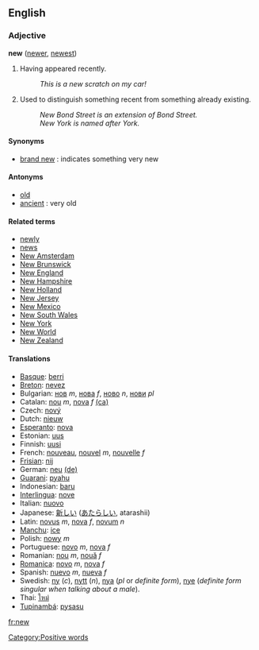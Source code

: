 ==English==

===Adjective===
'''new''' ([[newer]], [[newest]])

#Having appeared recently.
#: ''This is a new scratch on my car!''
#Used to distinguish something recent from something already existing.
#: ''New Bond Street is an extension of Bond Street.''
#: ''New York is named after York.''

====Synonyms====
*[[brand new]] : indicates something very new

====Antonyms====
*[[old]]
*[[ancient]] : very old

====Related terms====
*[[newly]]
*[[news]]<!-- is this related really? --><!-- most definitely -->
*[[New Amsterdam]]
*[[New Brunswick]]
*[[New England]]
*[[New Hampshire]]
*[[New Holland]]
*[[New Jersey]]
*[[New Mexico]]
*[[New South Wales]]
*[[New York]]
*[[New World]]
*[[New Zealand]]

====Translations====
*[[Basque]]: [[berri]]
*[[Breton]]: [[nevez]]
*Bulgarian: [[нов]] ''m'', [[нова]] ''f'', [[ново]] ''n'', [[нови]] ''pl''
*Catalan: [[nou]] ''m'', [[nova]] ''f'' [[:ca:nou|(ca)]]
*Czech: [[nový]]
*Dutch: [[nieuw]]
*[[Esperanto]]: [[nova]]
*Estonian: [[uus]]
*Finnish: [[uusi]]
*French: [[nouveau]], [[nouvel]] ''m'', [[nouvelle]] ''f''
*[[Frisian]]: [[nij]]
*German: [[neu]] [[:de:neu|(de)]]
*[[Guarani]]: [[pyahu]]
*Indonesian: [[baru]]
*[[Interlingua]]: [[nove]]
*Italian: [[nuovo]]
*Japanese: [[新しい]] ([[あたらしい]], atarashii)
*Latin: [[novus]] ''m'', [[nova]] ''f'', [[novum]] ''n''
*[[Manchu]]: [[ice]]
*Polish: [[nowy]] ''m''
*Portuguese: [[novo]] ''m'', [[nova]] ''f''
*Romanian: [[nou]] ''m'', [[nouă]] ''f''
*[[Romanica]]: [[novo]] ''m'', [[nova]] ''f''
*Spanish: [[nuevo]] ''m'', [[nueva]] ''f''
*Swedish: [[ny]] (''c''), [[nytt]] (''n''), [[nya]] (''pl'' or ''definite form''), [[nye]] (''definite form singular when talking about a male'').
*Thai: [[ใหม่]]
*[[Tupinambá]]: [[pysasu]]

[[fr:new]]
[[Category:Positive words]]